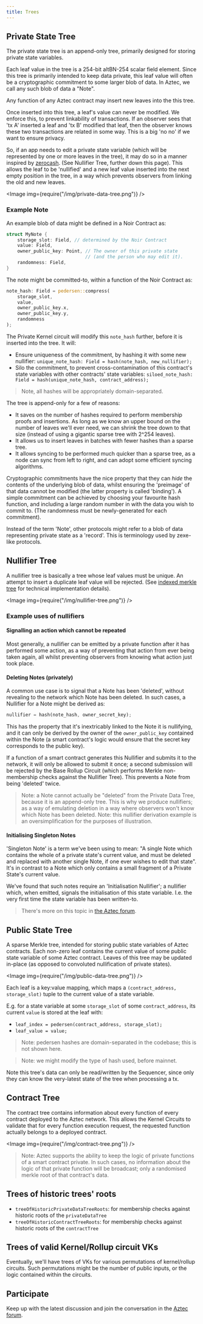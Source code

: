 ```yaml
---
title: Trees
---
```



<Disclaimer />

## Private State Tree

The private state tree is an append-only tree, primarily designed for storing private state variables.

Each leaf value in the tree is a 254-bit altBN-254 scalar field element. Since this tree is primarily intended to keep data private, this leaf value will often be a cryptographic commitment to some larger blob of data. In Aztec, we call any such blob of data a "Note".

Any function of any Aztec contract may insert new leaves into the this tree.

Once inserted into this tree, a leaf's value can never be modified. We enforce this, to prevent linkability of transactions. If an observer sees that 'tx A' inserted a leaf and 'tx B' modified that leaf, then the observer knows these two transactions are related in some way. This is a big 'no no' if we want to ensure privacy.

So, if an app needs to edit a private state variable (which will be represented by one or more leaves in the tree), it may do so in a manner inspired by [zerocash](http://zerocash-project.org/media/pdf/zerocash-extended-20140518.pdf). (See Nullifier Tree, further down this page). This allows the leaf to be 'nullified' and a new leaf value inserted into the next empty position in the tree, in a way which prevents observers from linking the old and new leaves.

<Image img={require("/img/private-data-tree.png")} />

<!-- TODO: consider separating Note and Nullifier examples into their own doc, because it's actually a very large topic in itself, and can be expanded upon in much more detail than shown here. -->

### Example Note

An example blob of data might be defined in a Noir Contract as:

```rust
struct MyNote {
    storage_slot: Field, // determined by the Noir Contract
    value: Field,
    owner_public_key: Point, // The owner of this private state
                             // (and the person who may edit it).
    randomness: Field,
}
```

The note might be committed-to, within a function of the Noir Contract as:

```rust
note_hash: Field = pedersen::compress(
    storage_slot,
    value,
    owner_public_key.x,
    owner_public_key.y,
    randomness
);
```

The Private Kernel circuit will modify this `note_hash` further, before it is inserted into the tree. It will:

- Ensure uniqueness of the commitment, by hashing it with some new nullifier:
  `unique_note_hash: Field = hash(note_hash, new_nullifier);`
- Silo the commitment, to prevent cross-contamination of this contract's state variables with other contracts' state variables:
  `siloed_note_hash: Field = hash(unique_note_hash, contract_address);`

> Note, all hashes will be appropriately domain-separated.

The tree is append-only for a few of reasons:

- It saves on the number of hashes required to perform membership proofs and insertions. As long as we know an upper bound on the number of leaves we'll ever need, we can shrink the tree down to that size (instead of using a gigantic sparse tree with 2^254 leaves).
- It allows us to insert leaves in batches with fewer hashes than a sparse tree.
- It allows syncing to be performed much quicker than a sparse tree, as a node can sync from left to right, and can adopt some efficient syncing algorithms.

Cryptographic commitments have the nice property that they can _hide_ the contents of the underlying blob of data, whilst ensuring the
'preimage' of that data cannot be modified (the latter property is called 'binding'). A simple commitment can be achieved by choosing your favourite hash function, and including a large random number in with the data you wish to commit to. (The randomness must be newly-generated for each commitment).

Instead of the term 'Note', other protocols might refer to a blob of data representing private state as a 'record'. This is terminology used by zexe-like protocols.

## Nullifier Tree

A nullifier tree is basically a tree whose leaf values must be unique. An attempt to insert a duplicate leaf value will be rejected. (See [indexed merkle tree](./trees/indexed-merkle-tree) for technical implementation details).

<Image img={require("/img/nullifier-tree.png")} />

### Example uses of nullifiers

#### Signalling an action which cannot be repeated

Most generally, a nullifier can be emitted by a private function after it has performed some action, as a way of preventing that action from ever being taken again, all whilst preventing observers from knowing what action just took place.

#### Deleting Notes (privately)

A common use case is to signal that a Note has been 'deleted', without revealing to the network which Note has been deleted. In such cases, a Nullifier for a Note might be derived as:

```rust
nullifier = hash(note_hash, owner_secret_key);
```

This has the property that it's inextricably linked to the Note it is nullifying, and it can only be derived by the owner of the `owner_public_key` contained within the Note (a smart contract's logic would ensure that the secret key corresponds to the public key).

If a function of a smart contract generates this Nullifier and submits it to the network, it will only be allowed to submit it once; a second submission will be rejected by the Base Rollup Circuit (which performs Merkle non-membership checks against the Nullifier Tree). This prevents a Note from being 'deleted' twice.

> Note: a Note cannot actually be "deleted" from the Private Data Tree, because it is an append-only tree. This is why we produce nullifiers; as a way of emulating deletion in a way where observers won't know which Note has been deleted.
> Note: this nullifier derivation example is an oversimplification for the purposes of illustration.

#### Initialising Singleton Notes

'Singleton Note' is a term we've been using to mean: "A single Note which contains the whole of a private state's current value, and must be deleted and replaced with another single Note, if one ever wishes to edit that state". It's in contrast to a Note which only contains a small fragment of a Private State's current value. <!-- TODO: write about fragmented private state, somewhere. -->

We've found that such notes require an 'Initialisation Nullifier'; a nullifier which, when emitted, signals the initialisation of this state variable. I.e. the very first time the state variable has been written-to.

> There's more on this topic in [the Aztec forum](https://discourse.aztec.network/t/utxo-syntax-2-initialising-singleton-utxos/47).

## Public State Tree

A sparse Merkle tree, intended for storing public state variables of Aztec contracts. Each non-zero leaf contains the current value of some public state variable of some Aztec contract. Leaves of this tree may be updated in-place (as opposed to convoluted nullification of private states).

<Image img={require("/img/public-data-tree.png")} />

Each leaf is a key:value mapping, which maps a `(contract_address, storage_slot)` tuple to the current value of a state variable.

E.g. for a state variable at some `storage_slot` of some `contract_address`, its current `value` is stored at the leaf with:

- `leaf_index = pedersen(contract_address, storage_slot);`
- `leaf_value = value;`

> Note: pedersen hashes are domain-separated in the codebase; this is not shown here.

> Note: we might modify the type of hash used, before mainnet.

Note this tree's data can only be read/written by the Sequencer, since only they can know the very-latest state of the tree when processing a tx.

## Contract Tree

The contract tree contains information about every function of every contract deployed to the Aztec network. This allows the Kernel Circuits to validate that for every function execution request, the requested function actually belongs to a deployed contract.

<Image img={require("/img/contract-tree.png")} />

> Note: Aztec supports the ability to keep the logic of private functions of a smart contract private. In such cases, no information about the logic of that private function will be broadcast; only a randomised merkle root of that contract's data.

## Trees of historic trees' roots

- `treeOfHistoricPrivateDataTreeRoots`: for membership checks against historic roots of the `privateDataTree`
- `treeOfHistoricContractTreeRoots`: for membership checks against historic roots of the `contractTree`

## Trees of valid Kernel/Rollup circuit VKs

Eventually, we'll have trees of VKs for various permutations of kernel/rollup circuits. Such permutations might be the number of public inputs, or the logic contained within the circuits.

## Participate

Keep up with the latest discussion and join the conversation in the [Aztec forum](https://discourse.aztec.network).

